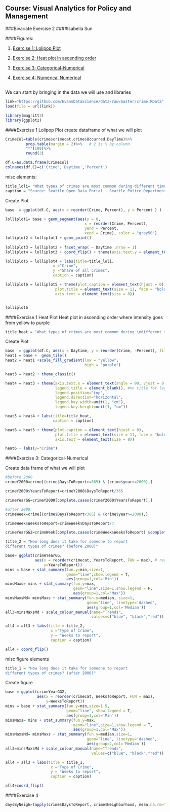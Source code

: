 ## Course: Visual Analytics for Policy and Management
###Bivariate Exercise 2
####Isabella Sun



####Figures:

1. [Exercise 1: Lolipop Plot](#ex1)

2. [Exercise 2: Heat plot in ascending order](#ex2)

3. [Exercise 3: Categorical-Numerical](#ex3)

4. [Exercise 4: Numerical Numerical](#ex4)

##
##

We can start by bringing in the data we will use and libraries
```r
link="https://github.com/EvansDataScience/data/raw/master/crime.RData"
load(file = url(link))

library(magrittr)
library(ggplot2)
```
####Exercise 1 Lolipop Plot
create dataframe of what we will plot
```r

CrimeCol=table(crime$crimecat,crime$Occurred.DayTime)%>%
         prop.table(margin = 2)%>%   # 2 is % by column
         "*"(100)%>%
         round(3)

df.C=as.data.frame(CrimeCol)
colnames(df.C)=c('Crime','Daytime','Percent')
```
misc elements:

```r
title_loli= "What types of crimes are most common during different times of the day?"
caption = "Source: Seattle Open Data Portal - Seattle Police Department "
```
<a id='ex1'></a>
Create Plot
```r
base  = ggplot(df.C, aes(x = reorder(Crime, Percent), y = Percent ) ) 

lolliplot1= base + geom_segment(aes(y = 0, 
                                   x = reorder(Crime, Percent), 
                                   yend = Percent, 
                                   xend = Crime), color = "grey50") 
lolliplot2 = lolliplot1 + geom_point()
 
lolliplot3 = lolliplot2 + facet_wrap( ~ Daytime ,nrow = 1) 
lolliplot4 = lolliplot3 + coord_flip() + theme(axis.text.y = element_text(size=4,angle = 45))

lolliplot5 = lolliplot4 + labs(title=title_loli,
                     x ="Crime", 
                     y ="Share of all crimes",
                     caption = caption)

lolliplot6 = lolliplot5 + theme(plot.caption = element_text(hjust = 0),
                      plot.title = element_text(size = 11, face = "bold"),
                      axis.text = element_text(size = 8))


lolliplot6

```

####Exercise 1 Heat Plot
Heat plot in ascending order where intensity goes from yellow to purple
```r
title_heat = "What types of crimes are most common during \ndifferent times of the day?"
```
<a id='ex2'></a>
Create Plot
```r
base  = ggplot(df.C, aes(x = Daytime, y = reorder(Crime, -Percent), fill = Percent)) 
heat1 = base +  geom_tile() 
heat2 = heat1 +scale_fill_gradient(low = "yellow", 
                                   high = "purple")

heat3 = heat2 + theme_classic() 

heat4 = heat3 + theme(axis.text.x = element_text(angle = 90, vjust = 0.6), 
                      legend.title = element_blank(), #no title for legend
                      legend.position="top", 
                      legend.direction="horizontal",
                      legend.key.width=unit(1, "cm"),
                      legend.key.height=unit(1, "cm")) 

heat5 = heat4 + labs(title=title_heat,
                     caption = caption)

heat6 = heat5 + theme(plot.caption = element_text(hjust = 0),
                      plot.title = element_text(size = 11, face = "bold"),
                      axis.text = element_text(size = 8))

heat6 + labs(y="Crime")
```


####Exercise 3: Categorical-Numerical

Create data frame of what we will plot
```r
#before 2000
crimeY2000=crime[(crime$DaysToReport>=365) & (crime$year>=2000),]

crimeY2000$YearsToReport=crimeY2000$DaysToReport/365

crimeYearGG=crimeY2000[complete.cases(crimeY2000$YearsToReport),]

#after 2000
crimeWeek=crime[(crime$DaysToReport<365) & (crime$year>=2000),]

crimeWeek$WeeksToReport=crimeWeek$DaysToReport/7

crimeYearGG2=crimeWeek[complete.cases(crimeWeek$WeeksToReport) &complete.cases(crimeWeek$crimecat),]

```

```r
title_2 = "How long does it take for someone to report
different types of crimes? (before 2000)"
```
<a id='ex3'></a>
```r
base= ggplot(crimeYearGG,
             aes(x = reorder(crimecat, YearsToReport, FUN = max), # reorder!
                 y=YearsToReport)) 
mins = base + stat_summary(fun.y=min,size=1,
                           geom="line",show.legend = T,
                           aes(group=1,col='Min'))
minsMaxs= mins + stat_summary(fun.y=max,
                              geom="line",size=1,show.legend = F,
                              aes(group=1,col='Max'))
minsMaxsMd= minsMaxs + stat_summary(fun.y=median, size=1,
                                    geom="line", linetype='dashed',
                                    aes(group=1,col='Median'))
all3=minsMaxsMd + scale_colour_manual(name="Trends",
                                      values=c("blue", "black","red"))

all4 = all3 + labs(title = title_2,
                    x ="Type of Crime", 
                    y = "Weeks to report",
                    caption = caption)

all4 + coord_flip()
```

misc figure elements
```r
title_1 = "How long does it take for someone to report
different types of crimes? (after 2000)"
```

Create figure
```r
base = ggplot(crimeYearGG2,
              aes(x = reorder(crimecat, WeeksToReport, FUN = max),
                  y=WeeksToReport)) 
mins = base + stat_summary(fun.y=min,size=1.5,
                           geom="line", show.legend = T,
                           aes(group=1,col='Min'))
minsMaxs= mins + stat_summary(fun.y=max,
                              geom="line",size=1,show.legend = T, 
                              aes(group=1,col='Max'))
minsMaxsMd= minsMaxs + stat_summary(fun.y=median,size=1,
                                    geom="line", linetype='dashed',
                                    aes(group=2,col='Median'))
all3=minsMaxsMd + scale_colour_manual(name="Trends",
                                      values=c("blue", "black","red"))

all4 = all3 + labs(title = title_1,
                    x ="Type of Crime", 
                    y = "Weeks to report",
                    caption = caption)

all4+coord_flip()
```

####Exercise 4


```r
daysByNeigh=tapply(crime$DaysToReport, crime$Neighborhood, mean,na.rm=T)
```

